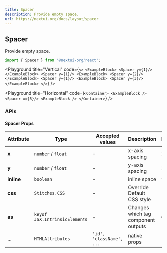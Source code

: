 ```yaml
---
title: Spacer
description: Provide empty space.
url: https://nextui.org/docs/layout/spacer
---
```


## Spacer

Provide empty space.

```jsx
import { Spacer } from '@nextui-org/react';
```

<CarbonAd />

<Spacer y={2} />

<Playground
  title="Vertical"
  code={`
<>
  <ExampleBlock>
    <Spacer y={1}/>
  </ExampleBlock>
  <Spacer y={1}/>
  <ExampleBlock>
    <Spacer y={2}/>
  </ExampleBlock>
  <Spacer y={1}/>
  <ExampleBlock>
    <Spacer y={3}/>
  </ExampleBlock>
</>
`}
/>

<Playground
  title="Horizontal"
  code={`
<Container>
  <ExampleBlock />
  <Spacer x={5}/>
  <ExampleBlock />
</Container>
`}
/>

<Spacer y={3} />

### APIs

<Spacer y={2} />

#### Spacer Props

| Attribute  | Type                          | Accepted values          | Description                         | Default |
| ---------- | ----------------------------- | ------------------------ | ----------------------------------- | ------- |
| **x**      | `number` / `float`            | -                        | x-axis spacing                      | 1       |
| **y**      | `number` / `float`            | -                        | y-axis spacing                      | 1       |
| **inline** | `boolean`                     | -                        | inline space                        | `false` |
| **css**    | `Stitches.CSS`                | -                        | Override Default CSS style          | -       |
| **as**     | `keyof JSX.IntrinsicElements` | -                        | Changes which tag component outputs | `div`   |
| ...        | `HTMLAttributes`              | `'id', 'className', ...` | native props                        | -       |
